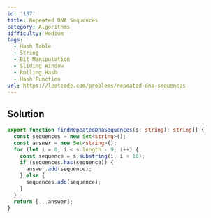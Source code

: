 ```yaml
---
id: '187'
title: Repeated DNA Sequences
category: Algorithms
difficulty: Medium
tags:
  - Hash Table
  - String
  - Bit Manipulation
  - Sliding Window
  - Rolling Hash
  - Hash Function
url: https://leetcode.com/problems/repeated-dna-sequences
---
```


## Solution

```typescript showLineNumbers
export function findRepeatedDnaSequences(s: string): string[] {
  const sequences = new Set<string>();
  const answer = new Set<string>();
  for (let i = 0; i < s.length - 9; i++) {
    const sequence = s.substring(i, i + 10);
    if (sequences.has(sequence)) {
      answer.add(sequence);
    } else {
      sequences.add(sequence);
    }
  }
  return [...answer];
}
```

